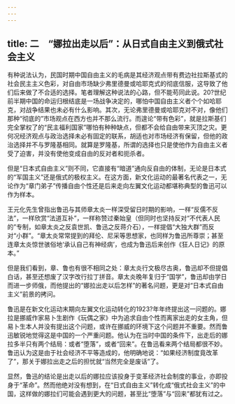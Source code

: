 ```yaml
---
---
---
```

title: 二　“娜拉出走以后”：从日式自由主义到俄式社会主义
---



有种说法认为，民国时期中国自由主义的毛病是其经济观点带有费边社拉斯基式的社会民主主义色彩，对自由市场缺少弗里德曼或哈耶克式的彻底信服，这导致了他们后来做了不合适的选择。笔者理解这种说法的心路，但不能苟同此说。20?世纪前半期中国的命运归根结底是一场战争决定的，哪怕中国自由主义者个个如哈耶克，对战争结果也未必有什么影响。其次，无论弗里德曼或哈耶克对不对，像他们那种“彻底的”市场观点在西方也并不那么流行。而遑论“带有色彩”，就是拉斯基们完全掌权了的“民主福利国家”哪怕有种种缺点，但都不会给自由带来灭顶之灾。更何况经济观点与政治选择未必有固定的联系，胡适也对市场经济有保留，但他的政治选择并不与罗隆基相同。就算是罗隆基，所谓的选择也只是使他作为自由主义者受了迫害，并没有使他变成自由的反对者和扼杀者。

但是“日本式自由主义”则不同，它直接有“暗道”通向反自由的体制，无论是日本式的“军国主义”还是俄式的极权主义。在这方面，新文化运动的最著名代表之一，无论作为“章门弟子”传播自由个性还是后来走向左翼文化运动都堪称典型的鲁迅可以作为样本。

王元化先生曾指出鲁迅与其师章太炎一样深受留日时期的影响，一样“反儒不反法”，一样欣赏“法道互补”，一样称赞过秦始皇（但同时也坚持反对“不代表人民的”专制，如章太炎之反袁世凯、鲁迅之反蒋介石），一样提倡“大独大群”而反对“小群”。“章太炎常常提到的拜伦、尼采等思想家，也同样为鲁迅所尊崇；甚至连章太炎惊世骇俗地‘承认自己有神经病’，也成为鲁迅后来创作《狂人日记》的原本。”

但是我们看到，章、鲁也有很不相同之处：章太炎行文极尽古奥，鲁迅却不但提倡白话，甚至还想废了汉字改行拉丁拼音。章太炎晚年复归于“国学”，鲁迅却由学日而进一步师俄，而他提出的“娜拉出走以后怎样”的著名问题，更是对“日本式自由主义”前景的拷问。

鲁迅是在新文化运动末期向左翼文化运动转化的1923?年年终提出这一问题的。娜拉是挪威作家易卜生剧作《玩偶之家》中为追求自由个性而离家出走的女主角，但易卜生本人并没有提出这个问题，或许在挪威的环境下这个问题并不重要。然而鲁迅敏锐地觉得这是中国的一个严重问题。他认为在当时中国的条件下，出走后的娜拉多半只有两个结局：或者“堕落”，或者“回来”。在鲁迅看来两个结局都很不妙。鲁迅认为这是由于社会经济不平等造成的，他明确地说：“如果经济制度竟改革了”，那关于娜拉出走之后的担忧就“当然完全是废话”了。

显然，鲁迅的结论是出走以后的娜拉应该投身于变革经济社会制度的事业，亦即投身于“革命”。然而他绝对没有想到，在“日式自由主义”转化成“俄式社会主义”的中国，这样做的娜拉们可能会遇到更大的问题，甚至比“堕落”与“回来”都犹有过之。